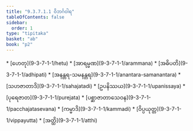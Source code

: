 ```yaml
---
title: "9.3.7.1.1 ဝိဘင်္ဂဝါရ"
tableOfContents: false
sidebar:
  order: 1
type: "tipitaka"
basket: "ab"
book: "p2"
---
```



<DynamicBreadcrumb />



<TableOfContents book="p2" section="9.3.7.1.1">
* [ဟေတု](9-3-7-1-1/hetu)
* [အာရမ္မဏ](9-3-7-1-1/arammana)
* [အဓိပတိ](9-3-7-1-1/adhipati)
* [အနန္တရ-သမနန္တရ](9-3-7-1-1/anantara-samanantara)
* [သဟဇာတာဒိ](9-3-7-1-1/sahajatadi)
* [ဥပနိဿယ](9-3-7-1-1/upanissaya)
* [ပုရေဇာတ](9-3-7-1-1/purejata)
* [ပစ္ဆာဇာတာသေဝန](9-3-7-1-1/pacchajatasevana)
* [ကမ္မာဒိ](9-3-7-1-1/kammadi)
* [ဝိပ္ပယုတ္တ](9-3-7-1-1/vippayutta)
* [အတ္ထိ](9-3-7-1-1/atthi)
</TableOfContents>